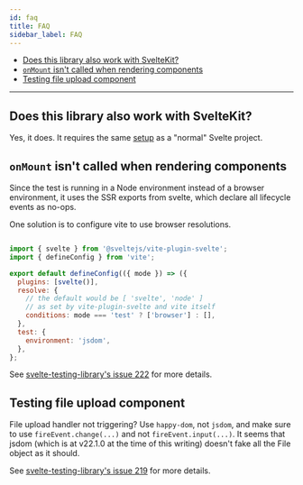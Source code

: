 ```yaml
---
id: faq
title: FAQ
sidebar_label: FAQ
---
```


- [Does this library also work with SvelteKit?](#does-this-library-also-work-with-sveltekit)
- [`onMount` isn't called when rendering components](#onmount-isnt-called-when-rendering-compoments)
- [Testing file upload component](#testing-file-upload-component)

---

## Does this library also work with SvelteKit?

Yes, it does. It requires the same [setup](setup.mdx) as a "normal" Svelte
project.

## `onMount` isn't called when rendering components

Since the test is running in a Node environment instead of a browser
environment, it uses the SSR exports from svelte, which declare 
all lifecycle events as no-ops.

One solution is to configure vite to use browser resolutions. 

```js title="vite.config.js"

import { svelte } from '@sveltejs/vite-plugin-svelte';
import { defineConfig } from 'vite';

export default defineConfig(({ mode }) => ({
  plugins: [svelte()],
  resolve: {
    // the default would be [ 'svelte', 'node' ] 
    // as set by vite-plugin-svelte and vite itself
    conditions: mode === 'test' ? ['browser'] : [],
  },
  test: {
    environment: 'jsdom',
  },
};

```

See
[svelte-testing-library's issue 222](https://github.com/testing-library/svelte-testing-library/issues/222)
for more details.

## Testing file upload component

File upload handler not triggering? Use `happy-dom`, not `jsdom`, and make sure
to use `fireEvent.change(...)` and not `fireEvent.input(...)`. It seems that
jsdom (which is at v22.1.0 at the time of this writing) doesn't fake all the
File object as it should.

See
[svelte-testing-library's issue 219](https://github.com/testing-library/svelte-testing-library/issues/219)
for more details.
